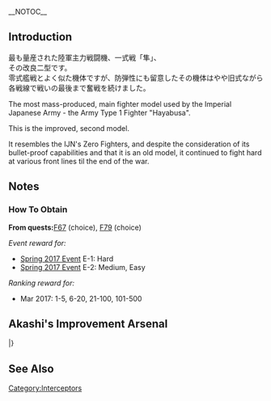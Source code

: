__NOTOC__
{{EquipmentInfo|221}}

==Introduction==
最も量産された陸軍主力戦闘機、一式戦「隼」、<br>
その改良二型です。<br>
零式艦戦とよく似た機体ですが、防弾性にも留意したその機体はやや旧式ながら各戦線で戦いの最後まで奮戦を続けました。

The most mass-produced, main fighter model used by the Imperial Japanese Army - the Army Type 1 Fighter "Hayabusa".

This is the improved, second model.

It resembles the IJN's Zero Fighters, and despite the consideration of its bullet-proof capabilities and that it is an old model, it continued to fight hard at various front lines til the end of the war.

==Notes==
<div class="mw-collapsible"><h3>How To Obtain</h3>
<div class="mw-collapsible-content">
'''From quests: '''[[Quests#F67|F67]] (choice), [[Quests#F79|F79]] (choice)

''Event reward for:''
* [[Spring 2017 Event]] E-1: Hard
* [[Spring 2017 Event]] E-2: Medium, Easy

''Ranking reward for:''
* Mar 2017: 1-5, 6-20, 21-100, 101-500

</div></div>

==Akashi's Improvement Arsenal==
{{AkashiWorkshop}}
{{AkashiWorkshopLine
|Name=Type 1 Fighter Hayabusa Model II
|ItemType=Interceptor Fighter2
|Fuel=90
|Ammo=120
|Steel=10
|Baux=270
|Mats0-5=3/4
|Mats6-9=5/6
|Mats10=10/15
|Screws0-5=2/3
|Screws6-9=3/5
|Screws10=6/9
|EquipConsume0-5=1x{{GreenPlane|Type 96 Fighter}}
|EquipConsume6-9=2x{{GreenPlane|Zero Fighter Type 21}}
|EquipConsume10=3x{{GreenGunMG|12.7mm Machine Gun}}<br>1x{{AvMat}}
|Sun=&nbsp;<br/>&nbsp;<br/>&nbsp;<br/>Ka
|Mon=AM<br/>AMK<br/>KM<br/>Ka
|Tue=AM<br/>AMK<br/>KM<br/>Ka
|Wed=AM<br/>AMK<br/>KM<br/>Ka
|Thu=AM<br/>&nbsp;<br/>KM<br/>&nbsp;
<!--|Fri= -->
<!--|Sat= -->
|2ndShip=[[Akitsu Maru]]<br/>[[Akitsu Maru Kai]]<br/>[[Kasuga Maru]]<br/>[[Kamoi]]
|Notes = Uses [[Type 96 Fighter]] for improvement up to ★+6 <br> Uses 2x [[Zero Fighter Type 21|Type 0 Fighter Model 21]] for improvement past ★+6 <br> Uses 3x [[12.7mm Machine Gun]] for upgrade to [[Type 1 Fighter Hayabusa Model III A]].
}}
|}

==See Also==
{{Equipmentlist}}
[[Category:Interceptors]]